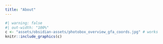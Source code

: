 ```yaml
---
title: "About"
---
```


```r
#| warning: false
#| out-width: "100%"
c <- "assets/obsidian-assets/photobox_overview_gfa_coords.jpg" # works
knitr::include_graphics(c)
```
